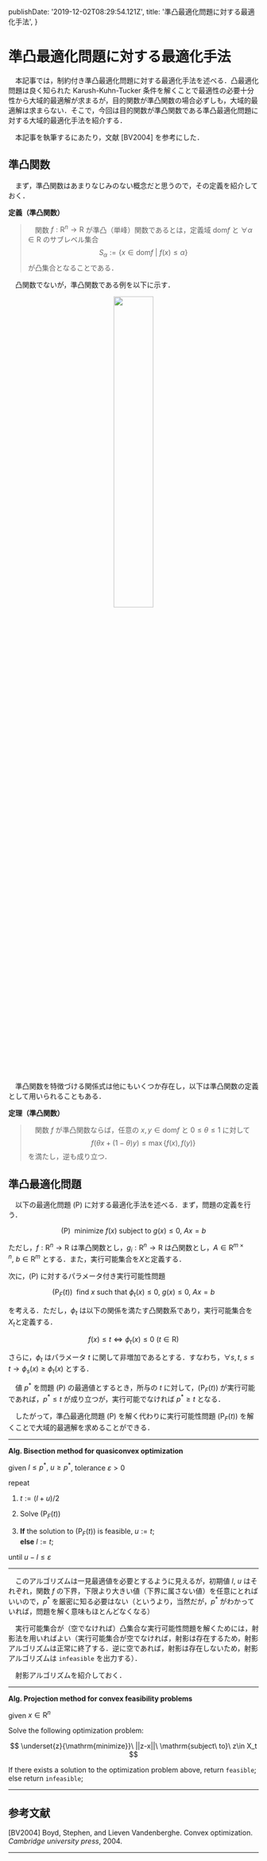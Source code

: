   publishDate: '2019-12-02T08:29:54.121Z',
  title: '準凸最適化問題に対する最適化手法',
}

<link rel="stylesheet" href="https://cdn.jsdelivr.net/npm/katex@0.11.0/dist/katex.min.css" integrity="sha384-BdGj8xC2eZkQaxoQ8nSLefg4AV4/AwB3Fj+8SUSo7pnKP6Eoy18liIKTPn9oBYNG" crossOrigin="anonymous"/>

準凸最適化問題に対する最適化手法
=====

　本記事では，制約付き準凸最適化問題に対する最適化手法を述べる．凸最適化問題は良く知られた Karush-Kuhn-Tucker 条件を解くことで最適性の必要十分性から大域的最適解が求まるが，目的関数が準凸関数の場合必ずしも，大域的最適解は求まらない．そこで，今回は目的関数が準凸関数である準凸最適化問題に対する大域的最適化手法を紹介する．

　本記事を執筆するにあたり，文献 \[BV2004\] を参考にした．

## 準凸関数
　まず，準凸関数はあまりなじみのない概念だと思うので，その定義を紹介しておく．

**定義（準凸関数）**
>　関数 $f:\mathrm{R}^n\rightarrow\mathrm{R}$ が準凸（単峰）関数であるとは，定義域 $\mathrm{dom}f$ と $\forall\alpha\in\mathrm{R}$ のサブレベル集合
>$$
>S_\alpha :=\{x\in\mathrm{dom} f\ |\ f(x)\leq\alpha \}
>$$
>が凸集合となることである．

　凸関数でないが，準凸関数である例を以下に示す．

<center><img src='/static/quasifunc.PNG' width='40%' /></center>

　準凸関数を特徴づける関係式は他にもいくつか存在し，以下は準凸関数の定義として用いられることもある．

**定理（準凸関数）**
>　関数 $f$ が準凸関数ならば，任意の $x,y\in\mathrm{dom}f$ と $0\leq\theta\leq 1$ に対して
>$$
>f(\theta x+(1-\theta)y)\leq\max\{f(x),f(y)\}
>$$
>を満たし，逆も成り立つ．

## 準凸最適化問題
　以下の最適化問題 ($\mathrm{P}$) に対する最適化手法を述べる．まず，問題の定義を行う．

$$
(\mathrm{P})\ \ \mathrm{minimize}\ f(x)\ \mathrm{subject\ to}\ g(x)\leq 0,\ Ax=b
$$

ただし，$f:\mathrm{R}^n\rightarrow\mathrm{R}$ は準凸関数とし，$g_i:\mathrm{R}^n\rightarrow\mathrm{R}$ は凸関数とし，$A\in\mathrm{R}^{m\times n},\ b\in\mathrm{R}^m$ とする．また，実行可能集合を$X$と定義する．

次に，($\mathrm{P}$) に対するパラメータ付き実行可能性問題

$$
(\mathrm{P}_F(t))\ \ \mathrm{find}\ x\ \mathrm{such\ that}\ \phi_t(x)\leq 0,\ g(x)\leq 0,\ Ax=b
$$

を考える．ただし，$\phi_t$ は以下の関係を満たす凸関数系であり，実行可能集合を$X_t$と定義する．

$$
f(x)\leq t \Leftrightarrow \phi_t(x)\leq 0\ (t\in\mathrm{R})
$$

さらに，$\phi_t$ はパラメータ $t$ に関して非増加であるとする．すなわち，$\forall s,t,\ s\leq t\rightarrow\phi_s(x)\geq \phi_t(x)$ とする．

　値 $p^*$ を問題 ($\mathrm{P}$) の最適値とするとき，所与の $t$ に対して，($\mathrm{P}_F(t)$) が実行可能であれば，$p^*\leq t$ が成り立つが，実行可能でなければ $p^*\geq t$ となる．

　したがって，準凸最適化問題 ($\mathrm{P}$) を解く代わりに実行可能性問題 ($\mathrm{P}_F(t)$) を解くことで大域的最適解を求めることができる．

---

**Alg. Bisection method for quasiconvex optimization**

given $l\leq p^*,\ u\geq p^*$, tolerance $\varepsilon >0$

repeat

 1. $t:=(l+u)/2$

 2. Solve ($\mathrm{P}_F(t)$)
 
 3. **If** the solution to ($\mathrm{P}_F(t)$) is feasible, $u:=t$;<br/>**else** $l:=t$;

until $u-l\leq\varepsilon$

---

　このアルゴリズムは一見最適値を必要とするように見えるが，初期値 $l,\ u$ はそれぞれ，関数 $f$ の下界，下限より大きい値（下界に属さない値）を任意にとればいいので，$p^*$ を厳密に知る必要はない（というより，当然だが，$p^*$ がわかっていれば，問題を解く意味もほとんどなくなる）

　実行可能集合が（空でなければ）凸集合な実行可能性問題を解くためには，射影法を用いればよい（実行可能集合が空でなければ，射影は存在するため，射影アルゴリズムは正常に終了する．逆に空であれば，射影は存在しないため，射影アルゴリズムは `infeasible` を出力する）．

　射影アルゴリズムを紹介しておく．

---

**Alg. Projection method for convex feasibility problems**

given $x\in\mathrm{R}^n$

Solve the following optimization problem:

$$
\underset{z}{\mathrm{minimize}}\ ||z-x||\ \mathrm{subject\ to}\ z\in X_t
$$

If there exists a solution to the optimization problem above, return `feasible`;<br/>
else return `infeasible`;

---

## 参考文献

\[BV2004\] Boyd, Stephen, and Lieven Vandenberghe. Convex optimization. *Cambridge university press*, 2004.

---

<Footer />